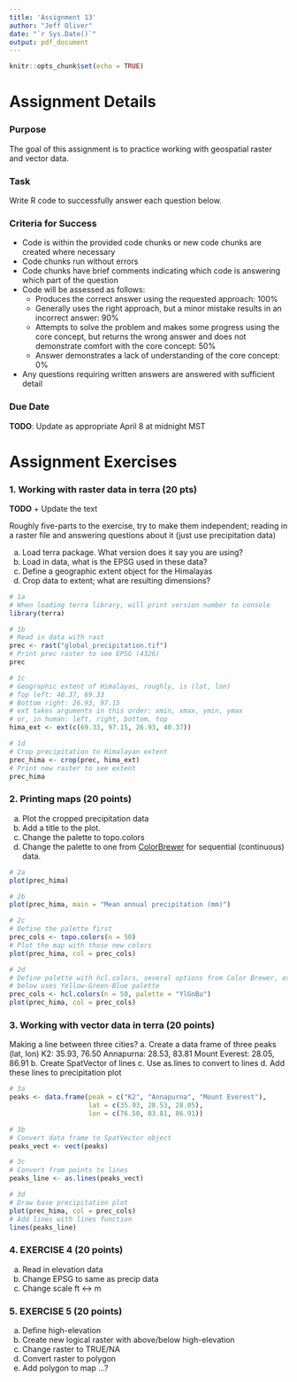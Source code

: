 ```yaml
---
title: 'Assignment 13'
author: "Jeff Oliver"
date: "`r Sys.Date()`"
output: pdf_document
---
```


```r
knitr::opts_chunk$set(echo = TRUE)
```

# Assignment Details

### Purpose

The goal of this assignment is to practice working with geospatial raster and 
vector data.

### Task

Write R code to successfully answer each question below.

### Criteria for Success

-   Code is within the provided code chunks or new code chunks are created where necessary
-   Code chunks run without errors
-   Code chunks have brief comments indicating which code is answering which part of the question
-   Code will be assessed as follows:
    -   Produces the correct answer using the requested approach: 100%
    -   Generally uses the right approach, but a minor mistake results in an incorrect answer: 90%
    -   Attempts to solve the problem and makes some progress using the core concept, but returns the wrong answer and does not demonstrate comfort with the core concept: 50%
    -   Answer demonstrates a lack of understanding of the core concept: 0%
-   Any questions requiring written answers are answered with sufficient detail

### Due Date

**TODO**: Update as appropriate
April 8 at midnight MST

# Assignment Exercises

### 1. Working with raster data in terra (20 pts)

**TODO**
+ Update the text

Roughly five-parts to the exercise, try to make them independent; reading in 
a raster file and answering questions about it (just use precipitation data)

a. Load terra package. What version does it say you are using?
b. Load in data, what is the EPSG used in these data?
c. Define a geographic extent object for the Himalayas
d. Crop data to extent; what are resulting dimensions?

```r
# 1a
# When loading terra library, will print version number to console
library(terra)

# 1b
# Read in data with rast
prec <- rast("global_precipitation.tif")
# Print prec raster to see EPSG (4326)
prec

# 1c
# Geographic extent of Himalayas, roughly, is (lat, lon)
# Top left: 40.37, 69.33
# Bottom right: 26.93, 97.15
# ext takes arguments in this order: xmin, xmax, ymin, ymax
# or, in human: left, right, bottom, top
hima_ext <- ext(c(69.33, 97.15, 26.93, 40.37))

# 1d 
# Crop precipitation to Himalayan extent
prec_hima <- crop(prec, hima_ext)
# Print new raster to see extent
prec_hima
```

### 2. Printing maps (20 points)

a. Plot the cropped precipitation data
b. Add a title to the plot.
c. Change the palette to topo.colors
d. Change the palette to one from [ColorBrewer](https://colorbrewer2.org) for 
sequential (continuous) data.

```r
# 2a
plot(prec_hima)

# 2b
plot(prec_hima, main = "Mean annual precipitation (mm)")

# 2c
# Define the palette first
prec_cols <- topo.colors(n = 50)
# Plot the map with those new colors
plot(prec_hima, col = prec_cols)

# 2d
# Define palette with hcl.colors, several options from Color Brewer, example 
# below uses Yellow-Green-Blue palette
prec_cols <- hcl.colors(n = 50, palette = "YlGnBu")
plot(prec_hima, col = prec_cols)
```
### 3. Working with vector data in terra (20 points)

Making a line between three cities?
a. Create a data frame of three peaks (lat, lon)
K2: 35.93, 76.50
Annapurna: 28.53, 83.81
Mount Everest: 28.05, 86.91
b. Create SpatVector of lines
c. Use as.lines to convert to lines
d. Add these lines to precipitation plot

```r
# 3a
peaks <- data.frame(peak = c("K2", "Annapurna", "Mount Everest"),
                    lat = c(35.93, 28.53, 28.05),
                    lon = c(76.50, 83.81, 86.91))

# 3b
# Convert data frame to SpatVector object
peaks_vect <- vect(peaks)

# 3c
# Convert from points to lines
peaks_line <- as.lines(peaks_vect)

# 3d
# Draw base precipitation plot
plot(prec_hima, col = prec_cols)
# Add lines with lines function
lines(peaks_line)
```


### 4. EXERCISE 4 (20 points)

a. Read in elevation data
b. Change EPSG to same as precip data
c. Change scale ft <-> m

### 5. EXERCISE 5 (20 points)

a. Define high-elevation
b. Create new logical raster with above/below high-elevation
c. Change raster to TRUE/NA
d. Convert raster to polygon
e. Add polygon to map
...?